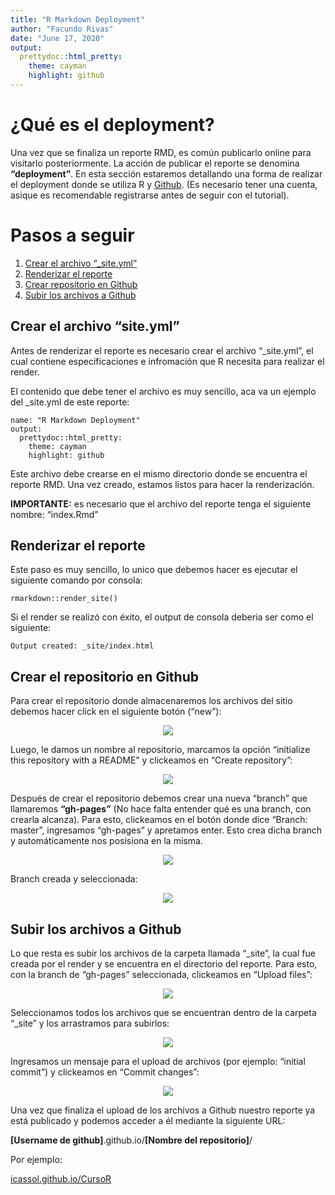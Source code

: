 ```yaml
---
title: "R Markdown Deployment"
author: "Facundo Rivas"
date: "June 17, 2020"
output: 
  prettydoc::html_pretty:
    theme: cayman
    highlight: github
---
```


# ¿Qué es el deployment?

Una vez que se finaliza un reporte RMD, es común publicarlo online para visitarlo posteriormente. La acción de publicar el reporte se denomina **"deployment"**. En esta sección estaremos detallando una forma de realizar el deployment donde se utiliza R y [Github](https://github.com/). (Es necesario tener una cuenta, asique es recomendable registrarse antes de seguir con el tutorial).

# Pasos a seguir

1. [Crear el archivo "_site.yml"](#site)
2. [Renderizar el reporte](#render)
3. [Crear repositorio en Github](#createRepo)
4. [Subir los archivos a Github](#upload)

## Crear el archivo "site.yml" {#site}

Antes de renderizar el reporte es necesario crear el archivo "_site.yml", el cual contiene especificaciones e infromación que R necesita para realizar el render. 

El contenido que debe tener el archivo es muy sencillo, aca va un ejemplo del _site.yml de este reporte:

```(r)
name: "R Markdown Deployment"
output: 
  prettydoc::html_pretty:
    theme: cayman
    highlight: github
```

Este archivo debe crearse en el mismo directorio donde se encuentra el reporte RMD. Una vez creado, estamos listos para hacer la renderización.

**IMPORTANTE:** es necesario que el archivo del reporte tenga el siguiente nombre: "index.Rmd"

## Renderizar el reporte {#render}

Este paso es muy sencillo, lo unico que debemos hacer es ejecutar el siguiente comando por consola: 

```(r)
rmarkdown::render_site()
```

Si el render se realizó con éxito, el output de consola deberia ser como el siguiente:

```(r)
Output created: _site/index.html
```

## Crear el repositorio en Github {#createRepo}

Para crear el repositorio donde almacenaremos los archivos del sitio debemos hacer click en el siguiente botón ("new"):

<center>
![](resources/new.png) 
</center>

Luego, le damos un nombre al repositorio, marcamos la opción "initialize this repository with a README" y clickeamos en "Create repository":

<center>
![](resources/create.png) 
</center>

Después de crear el repositorio debemos crear una nueva "branch" que llamaremos **"gh-pages"** (No hace falta entender qué es una branch, con crearla alcanza). Para esto, clickeamos en el botón donde dice "Branch: master", ingresamos "gh-pages" y apretamos enter. Esto crea dicha branch y automáticamente nos posisiona en la misma.

<center>
![](resources/branch.png) 
</center>

Branch creada y seleccionada:

<center>
![](resources/gh-pages.png) 
</center>

## Subir los archivos a Github {#upload}

Lo que resta es subir los archivos de la carpeta llamada "_site", la cual fue creada por el render y se encuentra en el directorio del reporte. Para esto, con la branch de "gh-pages" seleccionada, clickeamos en "Upload files":

<center>
![](resources/upload.png)
</center>

Seleccionamos todos los archivos que se encuentran dentro de la carpeta "_site" y los arrastramos para subirlos:

<center>
![](resources/uploading.png)
</center>

Ingresamos un mensaje para el upload de archivos (por ejemplo: "initial commit") y clickeamos en "Commit changes":

<center>
![](resources/commit.png)
</center>

Una vez que finaliza el upload de los archivos a Github nuestro reporte ya está publicado y podemos acceder a él mediante la siguiente URL:

**[Username de github]**.github.io/**[Nombre del repositorio]**/

Por ejemplo: 

[icassol.github.io/CursoR](https://icassol.github.io/CursoR/)
